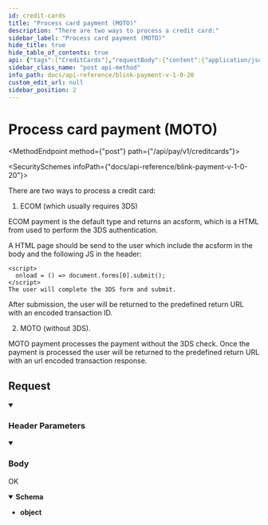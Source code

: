 ```yaml
---
id: credit-cards
title: "Process card payment (MOTO)"
description: "There are two ways to process a credit card:"
sidebar_label: "Process card payment (MOTO)"
hide_title: true
hide_table_of_contents: true
api: {"tags":["CreditCards"],"requestBody":{"content":{"application/json":{"schema":{"type":"object","x-examples":{"Example 1":{"payment_intent":"pi_1A2B3C4D5E6F7G","paymentToken":"ptok_1A2B3C4D5E6F7G","type":1,"customer_email":"john.doe@example.com","customer_name":"John Doe","transaction_unique":"trans_1A2B3C4D5E6F7G","merchant_data":"{\"order_id\": \"cc-12345678\"}","device_timezone":"-330","device_capabilities":"javascript","device_accept_language":"en-GB","device_screen_resolution":"1366x768x24","remote_address":"123.123.123.123"}},"properties":{"payment_intent":{"type":"string","description":"Payment intent token."},"paymentToken":{"type":"string","description":"Payment token generated from Create Payment Token request."},"type":{"type":"integer","description":"Type 1 is ECOM payment and type 2 is MOTO.  Default value is 1 i.e. ECOM."},"customer_email":{"type":"string","description":"Customer email. If not present, it will fetch value from Intent resource."},"customer_name":{"type":"string","description":"Customer name. If not present, it will fetch value from Intent resource."},"customer_address":{"type":"string","description":"User’s address details. If not present, it will fetch value from Intent resource.","x-stoplight":{"id":"m3ph497pflqxt"}},"customer_postcode":{"type":"string","description":"User’s postcode. If not present, it will fetch value from Intent resource.","x-stoplight":{"id":"1op1hnr1jm91a"}},"transaction_unique":{"type":"string","description":"Transaction unique."},"merchant_data":{"type":"object","description":"The merchant can add custom key value pairs in JSON format, for example:\n{\n  \"my_order_id\": 123,\n  \"fancy_note\": \"Order complete\",\n  \"card_discount\": false\n}","x-stoplight":{"id":"o2h548mdurwk2"}},"device_timezone":{"type":"string","description":"Device timezone value which can be fetched using javascript and assigned to the respective hosted input field. This value is required in 3DS."},"device_capabilities":{"type":"string","description":"Device capabilities which can be fetched using javascript and assigned to the respective hosted input field. This value is required in 3DS."},"device_accept_language":{"type":"string","description":"Device accept language which can be fetched using javascript and assigned to the respective hosted input field. This value is required in 3DS."},"device_screen_resolution":{"type":"string","description":"Device screen resolution which can be fetched using javascript and assigned to the respective hosted input field. This value is required in 3DS."},"remote_address":{"type":"string","description":"Remote address which can be fetched using javascript and assigned to the respective hosted input field. This value is required in 3DS."}},"required":["payment_intent","paymentToken","transaction_unique","merchant_data","device_timezone","device_capabilities","device_accept_language","device_screen_resolution","remote_address"]},"examples":{"Example 1":{"value":{"payment_intent":"pi_Swhc84aSLtUGppvPARX...","paymentToken":"eyJwYXltZW50VG9rZW4iOns...","type":1,"raw_amount":1.1,"customer_email":"random@email.com","customer_name":"A Smith","transaction_unique":"PHnRNzjUw...","device_timezone":"-330","device_capabilities":"javascript","device_accept_language":"en-GB","device_screen_resolution":"1366x768x24","remote_address":"123.123.123.123","merchant_data":{"my_order_id":"cc-12345678"}}}}}},"description":""},"parameters":[{"name":"Authorization","in":"header","schema":{"type":"string"},"example":"Bearer {{access_token}}","description":"Bearer eyJ0eXAiOiJKV1QiLCJhbG..."},{"schema":{"type":"string"},"in":"header","name":"Content-Type","description":"application/json"}],"responses":{"200":{"description":"OK","headers":{},"content":{"application/json":{"schema":{"type":"object"},"example":{"url":"https://api-demo-php.blinkpayment.co.uk/return?transaction_id=BL-QRUNPZKZMZ&status=captured&note=Success&merchant_data=%257B%2522order_id%2522%253A%2522cc-12345678%2522%257D"}}}}},"description":"There are two ways to process a credit card: \n\n1. ECOM (which usually requires 3DS)\n\nECOM payment is the default type and returns an acsform, which is a HTML from used to perform the 3DS authentication.\n\nA HTML page should be send to the user which include the acsform in the body and the following JS in the header:\n\n\n```\n<script>\n  onload = () => document.forms[0].submit();\n</script>\nThe user will complete the 3DS form and submit. \n```\n\nAfter submission, the user will be returned to the predefined return URL with an encoded transaction ID.\n\n\n2. MOTO (without 3DS).\n\nMOTO payment processes the payment without the 3DS check. Once the payment is processed the user will be returned to the predefined return URL with an url encoded transaction response.","operationId":"credit-cards","method":"post","path":"/api/pay/v1/creditcards","servers":[{"url":"https://secure.blinkpayment.co.uk"},{"url":"https://gateway2.blinkpayment.co.uk"}],"jsonRequestBodyExample":{"payment_intent":"string","paymentToken":"string","type":0,"customer_email":"string","customer_name":"string","customer_address":"string","customer_postcode":"string","transaction_unique":"string","merchant_data":{},"device_timezone":"string","device_capabilities":"string","device_accept_language":"string","device_screen_resolution":"string","remote_address":"string"},"info":{"title":"Blink Payment v1.0.20","description":"Blink Payment API Docs","version":"1.0.0","contact":{"name":"Blink Payment","email":"developers@blinkpayment.co.uk","url":"blinkpayment.co.uk"},"license":{"name":"MIT License","url":"https://opensource.org/licenses/MIT"}},"postman":{"name":"Process card payment (MOTO)","description":{"content":"There are two ways to process a credit card: \n\n1. ECOM (which usually requires 3DS)\n\nECOM payment is the default type and returns an acsform, which is a HTML from used to perform the 3DS authentication.\n\nA HTML page should be send to the user which include the acsform in the body and the following JS in the header:\n\n\n```\n<script>\n  onload = () => document.forms[0].submit();\n</script>\nThe user will complete the 3DS form and submit. \n```\n\nAfter submission, the user will be returned to the predefined return URL with an encoded transaction ID.\n\n\n2. MOTO (without 3DS).\n\nMOTO payment processes the payment without the 3DS check. Once the payment is processed the user will be returned to the predefined return URL with an url encoded transaction response.","type":"text/plain"},"url":{"path":["api","pay","v1","creditcards"],"host":["{{baseUrl}}"],"query":[],"variable":[]},"header":[{"key":"Content-Type","value":"application/json"},{"key":"Accept","value":"application/json"}],"method":"POST","body":{"mode":"raw","raw":"\"\"","options":{"raw":{"language":"json"}}}}}
sidebar_class_name: "post api-method"
info_path: docs/api-reference/blink-payment-v-1-0-20
custom_edit_url: null
sidebar_position: 2
---
```



<h1 className={"openapi__heading"}>Process card payment (MOTO)</h1>

<MethodEndpoint method={"post"} path={"/api/pay/v1/creditcards"}></MethodEndpoint>

<SecuritySchemes infoPath={"docs/api-reference/blink-payment-v-1-0-20"}></SecuritySchemes>



There are two ways to process a credit card: 

1. ECOM (which usually requires 3DS)

ECOM payment is the default type and returns an acsform, which is a HTML from used to perform the 3DS authentication.

A HTML page should be send to the user which include the acsform in the body and the following JS in the header:


```
<script>
  onload = () => document.forms[0].submit();
</script>
The user will complete the 3DS form and submit. 
```

After submission, the user will be returned to the predefined return URL with an encoded transaction ID.


2. MOTO (without 3DS).

MOTO payment processes the payment without the 3DS check. Once the payment is processed the user will be returned to the predefined return URL with an url encoded transaction response.

## Request

<details style={{"marginBottom":"1rem"}} className={"openapi-markdown__details"} data-collapsed={false} open={true}><summary style={{}}><h3 className={"openapi-markdown__details-summary-header-params"}>Header Parameters</h3></summary><div><ul><ParamsItem className={"paramsItem"} param={{"name":"Authorization","in":"header","schema":{"type":"string"},"example":"Bearer {{access_token}}","description":"Bearer eyJ0eXAiOiJKV1QiLCJhbG..."}}></ParamsItem><ParamsItem className={"paramsItem"} param={{"schema":{"type":"string"},"in":"header","name":"Content-Type","description":"application/json"}}></ParamsItem></ul></div></details><MimeTabs className={"openapi-tabs__mime"}><TabItem label={"application/json"} value={"application/json-schema"}><details style={{}} className={"openapi-markdown__details mime"} data-collapsed={false} open={true}><summary style={{}} className={"openapi-markdown__details-summary-mime"}><h3 className={"openapi-markdown__details-summary-header-body"}>Body</h3></summary><div style={{"textAlign":"left","marginLeft":"1rem"}}></div><ul style={{"marginLeft":"1rem"}}><SchemaItem collapsible={false} name={"payment_intent"} required={true} schemaName={"string"} qualifierMessage={undefined} schema={{"type":"string","description":"Payment intent token."}}></SchemaItem><SchemaItem collapsible={false} name={"paymentToken"} required={true} schemaName={"string"} qualifierMessage={undefined} schema={{"type":"string","description":"Payment token generated from Create Payment Token request."}}></SchemaItem><SchemaItem collapsible={false} name={"type"} required={false} schemaName={"integer"} qualifierMessage={undefined} schema={{"type":"integer","description":"Type 1 is ECOM payment and type 2 is MOTO.  Default value is 1 i.e. ECOM."}}></SchemaItem><SchemaItem collapsible={false} name={"customer_email"} required={false} schemaName={"string"} qualifierMessage={undefined} schema={{"type":"string","description":"Customer email. If not present, it will fetch value from Intent resource."}}></SchemaItem><SchemaItem collapsible={false} name={"customer_name"} required={false} schemaName={"string"} qualifierMessage={undefined} schema={{"type":"string","description":"Customer name. If not present, it will fetch value from Intent resource."}}></SchemaItem><SchemaItem collapsible={false} name={"customer_address"} required={false} schemaName={"string"} qualifierMessage={undefined} schema={{"type":"string","description":"User’s address details. If not present, it will fetch value from Intent resource.","x-stoplight":{"id":"m3ph497pflqxt"}}}></SchemaItem><SchemaItem collapsible={false} name={"customer_postcode"} required={false} schemaName={"string"} qualifierMessage={undefined} schema={{"type":"string","description":"User’s postcode. If not present, it will fetch value from Intent resource.","x-stoplight":{"id":"1op1hnr1jm91a"}}}></SchemaItem><SchemaItem collapsible={false} name={"transaction_unique"} required={true} schemaName={"string"} qualifierMessage={undefined} schema={{"type":"string","description":"Transaction unique."}}></SchemaItem><SchemaItem collapsible={false} name={"merchant_data"} required={true} schemaName={"object"} qualifierMessage={undefined} schema={{"type":"object","description":"The merchant can add custom key value pairs in JSON format, for example:\n{\n  \"my_order_id\": 123,\n  \"fancy_note\": \"Order complete\",\n  \"card_discount\": false\n}","x-stoplight":{"id":"o2h548mdurwk2"}}}></SchemaItem><SchemaItem collapsible={false} name={"device_timezone"} required={true} schemaName={"string"} qualifierMessage={undefined} schema={{"type":"string","description":"Device timezone value which can be fetched using javascript and assigned to the respective hosted input field. This value is required in 3DS."}}></SchemaItem><SchemaItem collapsible={false} name={"device_capabilities"} required={true} schemaName={"string"} qualifierMessage={undefined} schema={{"type":"string","description":"Device capabilities which can be fetched using javascript and assigned to the respective hosted input field. This value is required in 3DS."}}></SchemaItem><SchemaItem collapsible={false} name={"device_accept_language"} required={true} schemaName={"string"} qualifierMessage={undefined} schema={{"type":"string","description":"Device accept language which can be fetched using javascript and assigned to the respective hosted input field. This value is required in 3DS."}}></SchemaItem><SchemaItem collapsible={false} name={"device_screen_resolution"} required={true} schemaName={"string"} qualifierMessage={undefined} schema={{"type":"string","description":"Device screen resolution which can be fetched using javascript and assigned to the respective hosted input field. This value is required in 3DS."}}></SchemaItem><SchemaItem collapsible={false} name={"remote_address"} required={true} schemaName={"string"} qualifierMessage={undefined} schema={{"type":"string","description":"Remote address which can be fetched using javascript and assigned to the respective hosted input field. This value is required in 3DS."}}></SchemaItem></ul></details></TabItem></MimeTabs><div><div><ApiTabs><TabItem label={"200"} value={"200"}><div>

OK

</div><div><MimeTabs className={"openapi-tabs__mime"} schemaType={"response"}><TabItem label={"application/json"} value={"application/json"}><SchemaTabs className={"openapi-tabs__schema"}><TabItem label={"Schema"} value={"Schema"}><details style={{}} className={"openapi-markdown__details response"} data-collapsed={false} open={true}><summary style={{}} className={"openapi-markdown__details-summary-response"}><strong>Schema</strong></summary><div style={{"textAlign":"left","marginLeft":"1rem"}}></div><ul style={{"marginLeft":"1rem"}}><li><div><strong>object</strong></div></li></ul></details></TabItem><TabItem label={"Example (from schema)"} value={"Example (from schema)"}><ResponseSamples responseExample={"{}"} language={"json"}></ResponseSamples></TabItem><TabItem label={"Example"} value={"Example"}><ResponseSamples responseExample={"{\n  \"url\": \"https://api-demo-php.blinkpayment.co.uk/return?transaction_id=BL-QRUNPZKZMZ&status=captured&note=Success&merchant_data=%257B%2522order_id%2522%253A%2522cc-12345678%2522%257D\"\n}"} language={"json"}></ResponseSamples></TabItem></SchemaTabs></TabItem></MimeTabs></div></TabItem></ApiTabs></div></div>
      